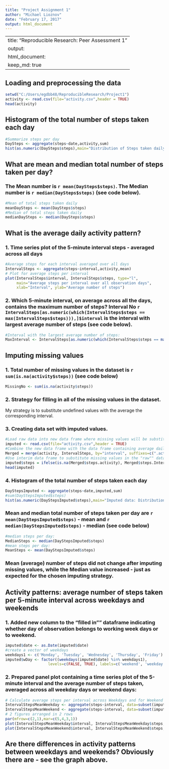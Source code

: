 ```yaml
---
title: "Project Assignment 1"
author: "Michael Lioznov"
date: "February 17, 2017"
output: html_document
---
```



---
title: "Reproducible Research: Peer Assessment 1"
output: 
  html_document:
    keep_md: true
---


## **Loading and preprocessing the data**

```r
setwd("C:/Users/egdbb48/ReproducibleResearch/Project1")
activity <- read.csv(file="activity.csv",header = TRUE)
head(activity)

```
## **Histogram of the total number of steps taken each day**
```r
#Summarize steps per day
DaySteps <- aggregate(steps~date,activity,sum)
hist(as.numeric(DaySteps$steps),main="Distribution of Steps taken daily", xlab="Steps per day")

```


## **What are mean and median total number of steps taken per day?** 
###   The Mean number is   `r mean(DaySteps$steps)`. The Median number is    `r median(DaySteps$steps)` (see code below).

```r
#Mean of total steps taken daily
meanDaySteps <- mean(DaySteps$steps)
#Median of total steps taken daily
medianDaySteps <- median(DaySteps$steps)
```


## **What is the average daily activity pattern?**

###   1. Time series plot of the 5-minute interval steps - averaged across all days 
```r
#Average steps for each interval averaged over all days
IntervalSteps <- aggregate(steps~interval,activity,mean)
# Plot for average steps per interval
plot(IntervalSteps$interval, IntervalSteps$steps, type="l",
     main="Average steps per interval over all observation days", 
     xlab="Interval", ylab="Average number of steps") 
```

###   2. Which 5-minute interval, on average across all the days, contains the maximum number of steps? Interval No `r IntervalSteps[as.numeric(which(IntervalSteps$steps == max(IntervalSteps$steps))),]$interval` is the interval with largest average number of steps (see code below).

```r
#Interval with the largest average number of steps:
MaxInterval <- IntervalSteps[as.numeric(which(IntervalSteps$steps == max(IntervalSteps$steps))),]$interval
```



## **Imputing missing values**

###   1. Total number of missing values in the dataset is `r sum(is.na(activity$steps))` (see code below)
```r
MissingNo <- sum(is.na(activity$steps))
```

###   2. Strategy for filling in all of the missing values in the dataset.

My strategy is to substitute undefined values with the average the corresponding interval.

###   3. Creating data set with imputed values.
```r
#Load raw data into new data frame where missing values will be substituted with averages per selected strategy 
imputed <- read.csv(file="activity.csv",header = TRUE) 
#Combine the new data frame with the data frame containing average daily steps for each interval into the interim data frame
Merged = merge(activity, IntervalSteps, by="interval", suffixes=c(".activity", ".IntervalSteps"))
#Use interim data frame to substitute missing values in the "raw"" data frame c
imputed$steps = ifelse(is.na(Merged$steps.activity), Merged$steps.IntervalSteps, Merged$steps.activity)
head(imputed)
```

###   4. Histogram of the total number of steps taken each day 
```r
DayStepsImputed <- aggregate(steps~date,imputed,sum)
#sum(DayStepsImputed$steps)
hist(as.numeric(DayStepsImputed$steps),main="Imputed data: Distribution for Steps taken daily", xlab="Steps per day")
```

###    Mean and median total number of steps taken per day are `r mean(DayStepsImputed$steps)` - mean and `r median(DayStepsImputed$steps)` - median (see code below)
```r
#median steps per day:
MedianSteps <- median(DayStepsImputed$steps)
#mean steps per day:
MeanSteps <- mean(DayStepsImputed$steps)
```

###    Mean (average) number of steps did not change after imputing missing values, while the Median value increased - just as expected for the chosen imputing strategy.


## **Activity patterns: average number of steps taken per 5-minute interval across weekdays and weekends**

###   1. Added new column to the "filled in"" dataframe indicating whether day of observation belongs to working week days or to weekend.
```r
imputed$date <- as.Date(imputed$date)
#create a vector of weekdays
weekdays1 <- c('Monday', 'Tuesday', 'Wednesday', 'Thursday', 'Friday')
imputed$wDay <- factor((weekdays(imputed$date) %in% weekdays1), 
                   levels=c(FALSE, TRUE), labels=c('weekend', 'weekday')) 
```

###   2. Prepared panel plot containing a time series plot of the 5-minute interval and the average number of steps taken, averaged across all weekday days or weekend days: 

```r
# Calculate average steps per interval across Weekdays and for Weekend days
IntervalStepsMeanWeekday <- aggregate(steps~interval, data=subset(imputed,wDay=='weekday'),mean)
IntervalStepsMeanWeekend <- aggregate(steps~interval, data=subset(imputed,wDay=='weekend'),mean)
# 2 figures arranged in 2 rows 
par(mfrow=c(2,1),mar=c(5,4,3,1))
plot(IntervalStepsMeanWeekday$interval, IntervalStepsMeanWeekday$steps, type="l", main="Average steps per interval over Weekdays",xlab="Interval", ylab="Average steps") 
plot(IntervalStepsMeanWeekend$interval, IntervalStepsMeanWeekend$steps, type="l", main="Average steps per interval over Weekend",xlab="Interval", ylab="Average steps") 
```

## Are there differences in activity patterns between weekdays and weekends? Obviously there are - see the graph above.

